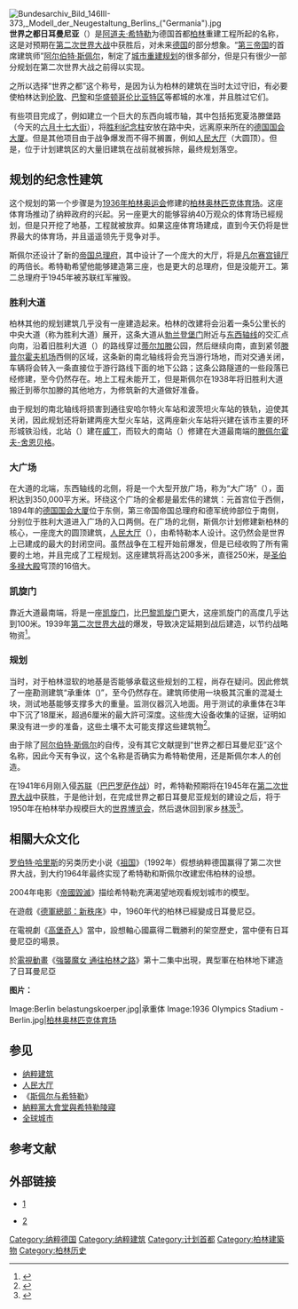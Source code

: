 {{about|纳粹德国|罗马、伦敦和纽约市作为世界之都|Caput Mundi}} 
{{refimprove|time=2014-07-23T04:30:38+00:00}}
[[File:Bundesarchiv_Bild_146III-373,_Modell_der_Neugestaltung_Berlins_("Germania").jpg|thumb]]
{{柏林歷史}}
'''世界之都日耳曼尼亚'''（{{lang|de|'''Welthauptstadt Germania'''}}）是[[阿道夫·希特勒|阿道夫·希特勒]]为德国首都[[柏林|柏林]]重建工程所起的名称，这是对预期在[[第二次世界大战|第二次世界大战]]中获胜后，对未来[[德国|德国]]的部分想象。“[[第三帝国|第三帝国]]的首席建筑师”[[阿尔伯特·斯佩尔|阿尔伯特·斯佩尔]]，制定了[[城市計劃|城市重建规划]]的很多部分，但是只有很少一部分规划在第二次世界大战之前得以实现。

之所以选择“世界之都”这个称号，是因为认为柏林的建筑在当时太过守旧，有必要使柏林达到[[伦敦|伦敦]]、[[巴黎|巴黎]]和[[华盛顿哥伦比亚特区|华盛顿哥伦比亚特区]]等都城的水准，并且胜过它们。

有些项目完成了，例如建立一个巨大的东西向城市轴，其中包括拓宽夏洛滕堡路（今天的[[六月十七大街|六月十七大街]]），将[[胜利纪念柱|胜利纪念柱]]安放在路中央，远离原来所在的[[德国国会大厦|德国国会大厦]]。但是其他项目由于战争爆发而不得不搁置，例如[[人民大厅|人民大厅]]（大圆顶）。但是，位于计划建筑区的大量旧建筑在战前就被拆除，最终规划落空。

== 规划的纪念性建筑 ==

这个规划的第一个步骤是为[[1936年夏季奥林匹克运动会|1936年柏林奥运会]]修建的[[柏林奥林匹克体育场|柏林奥林匹克体育场]]。这座体育场推动了纳粹政府的兴起。另一座更大的能够容纳40万观众的体育场已經规划，但是只开挖了地基，工程就被放弃。如果这座体育场建成，直到今天仍将是世界最大的体育场，并且遥遥领先于竞争对手。

斯佩尔还设计了新的[[帝国总理府|帝国总理府]]，其中设计了一个庞大的大厅，将是[[凡尔赛宫|凡尔赛宫]][[镜厅|镜厅]]的两倍长。希特勒希望他能够建造第三座，也是更大的总理府，但是没能开工。第二总理府于1945年被苏联红军摧毁。

=== 胜利大道 ===

柏林其他的规划建筑几乎没有一座建造起来。柏林的改建将会沿着一条5公里长的中央大道（称为胜利大道）展开，这条大道从[[勃兰登堡门|勃兰登堡门]]附近与[[六月十七大街|东西轴线]]的交汇点向南，沿着旧胜利大道（{{lang|de|Siegesallee}}）的路线穿过[[蒂尔加滕|蒂尔加滕]]公园，然后继续向南，直到紧邻[[柏林-坦佩尔霍夫机场|滕普尔霍夫机场]]西侧的区域，这条新的南北轴线将会充当游行场地，而对交通关闭，车辆将会转入一条直接位于游行路线下面的地下公路；这条公路隧道的一些段落已经修建，至今仍然存在。地上工程未能开工，但是斯佩尔在1938年将旧胜利大道搬迁到蒂尔加滕的其他地方，为修筑新的大道做好准备。

由于规划的南北轴线将损害到通往安哈尔特火车站和波茨坦火车站的铁轨，迫使其关闭，因此规划还将新建两座大型火车站，这两座新火车站将兴建在该市主要的环形城铁沿线，北站（{{lang|de|Nordbahnhof}}）建在[[威丁|威丁]]，而较大的南站（{{lang|de|Südbahnhof}}）修建在大道最南端的[[滕佩尔霍夫-舍恩贝格|滕佩尔霍夫-舍恩贝格]]。

=== 大广场 ===

在大道的北端，东西轴线的北侧，将是一个大型开放广场，称为“大广场”（{{lang|de|Großer Platz}}），面积达到350,000平方米。环绕这个广场的全都是最宏伟的建筑：元首宫位于西侧，1894年的[[德国国会大厦|德国国会大厦]]位于东侧，第三帝国帝国总理府和德军统帅部位于南侧，分别位于胜利大道进入广场的入口两侧。在广场的北侧，斯佩尔计划修建新柏林的核心，一座庞大的圆顶建筑，[[人民大厅|人民大厅]]（{{lang|de|Volkshalle}}），由希特勒本人设计。这仍然会是世界上已建成的最大的封闭空间。虽然战争在工程开始前爆发，但是已经收购了所有需要的土地，并且完成了工程规划。这座建筑将高达200多米，直径250米，是[[圣伯多禄大殿|圣伯多禄大殿]]穹顶的16倍大。

=== 凯旋门 ===

靠近大道最南端，将是一座[[凯旋门|凯旋门]]，比[[巴黎凯旋门|巴黎凯旋门]]更大，这座凯旋门的高度几乎达到100米。1939年[[第二次世界大战|第二次世界大战]]的爆发，导致决定延期到战后建造，以节约战略物资<ref>{{lang|en|Speer, Albert (1970). Inside the Third Reich. Simon & Schuster. ISBN 0-684-82949-5.}}</ref>。

=== 规划 ===

当时，对于柏林湿软的地基是否能够承载这些规划的工程，尚存在疑问。因此修筑了一座勘测建筑“承重体（{{lang|de|Schwerbelastungskörper}})”，至今仍然存在。建筑师使用一块极其沉重的混凝土块，测试地基能够支撑多大的重量。监测仪器沉入地面。用于测试的承重体在3年中下沉了18厘米，超過6厘米的最大許可深度。这些庞大设备收集的证据，证明如果没有进一步的准备，这些土壤不太可能支撑这些建筑物<ref>{{lang|en|History Channel, Cities Of The Underworld: Episode: 01 - Hitler's Underground Lair (5/5/07)}}</ref>。

由于除了[[阿尔伯特·斯佩尔|阿尔伯特·斯佩尔]]的自传，没有其它文献提到“世界之都日耳曼尼亚”这个名称，因此今天有争议，这个名称是否确实为希特勒使用，还是斯佩尔本人的创造。

在1941年6月刚入侵[[苏联|苏联]]（[[巴巴罗萨作战|巴巴罗萨作战]]）时，希特勒预期将在1945年在[[第二次世界大战|第二次世界大战]]中获胜，于是他计划，在完成世界之都日耳曼尼亚规划的建设之后，将于1950年在柏林举办规模巨大的[[世界博览会|世界博览会]]，然后退休回到家乡[[林茨|林茨]]<ref> {{lang|en|Speer, Albert ''Inside the Third Reich'' New York:1970--Macmillan P.139}}</ref>。

== 相關大众文化==

[[罗伯特·哈里斯|罗伯特·哈里斯]]的另类历史小说《[[祖国_(小说)|祖国]]》（1992年）假想纳粹德国赢得了第二次世界大战，到大约1964年最终实现了希特勒和斯佩尔改建宏伟柏林的设想。

2004年电影《[[帝國毀滅|帝國毀滅]]》描绘希特勒充满渴望地观看规划城市的模型。

在遊戲《[[德軍總部：新秩序|德軍總部：新秩序]]》中，1960年代的柏林已經變成日耳曼尼亞。

在電視劇《[[高堡奇人_(電視劇)|高堡奇人]]》當中，設想軸心國贏得二戰勝利的架空歷史，當中便有日耳曼尼亞的場景。

於[[電視動畫|電視動畫]]《[[強襲魔女|強襲魔女 通往柏林之路]]》第十二集中出現，異型軍在柏林地下建造了日耳曼尼亞

'''图片：'''
<gallery perrow="5">
Image:Berlin belastungskoerper.jpg|承重体
Image:1936 Olympics Stadium - Berlin.jpg|[[柏林奥林匹克体育场|柏林奥林匹克体育场]]
</gallery>

== 参见 ==
* [[纳粹建筑|纳粹建筑]]
* [[人民大厅|人民大厅]]
*《[[斯佩尔与希特勒|斯佩尔与希特勒]]》
*[https://www.denkmaeler-muenchen.de/ns/hdp2.php 納粹黨大會堂與希特勒陵寢] {{Wayback|url=https://www.denkmaeler-muenchen.de/ns/hdp2.php |date=20210514161308 }}
*[[全球城市|全球城市]]

== 参考文献 ==
{{reflist|2}}

== 外部链接 ==
* {{lang|en|3D Virtual recreation by [[ZDF|ZDF]]}} [http://www.youtube.com/watch?v=2k9VKjfffs4&feature=related] {{Wayback|url=http://www.youtube.com/watch?v=2k9VKjfffs4&feature=related |date=20131022193047 }}
* {{lang|en|Report from [[Reuters|Reuters]]}} [http://www.youtube.com/watch?v=H7P_mW474uc&feature=related] {{Wayback|url=http://www.youtube.com/watch?v=H7P_mW474uc&feature=related |date=20131022193021 }}

[[Category:纳粹德国|Category:纳粹德国]]
[[Category:纳粹建筑|Category:纳粹建筑]]
[[Category:计划首都|Category:计划首都]]
[[Category:柏林建築物|Category:柏林建築物]]
[[Category:柏林历史|Category:柏林历史]]